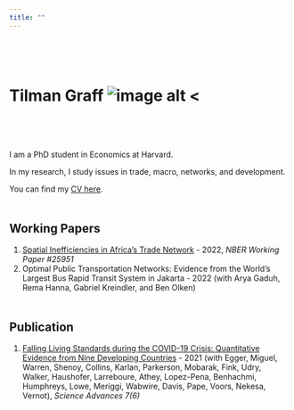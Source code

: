 ```yaml
---
title: ""
---
```

<div style="margin-bottom:100px;">
</div>
# Tilman Graff ![image alt <](media/avatar.JPG)
<div style="margin-bottom:80px;">
</div>
I am a PhD student in Economics at Harvard.

In my research, I study issues in trade, macro, networks, and development.

You can find my [CV here](docs/CV_Graff.pdf).

<div style="margin-bottom:50px;">
</div>
## Working Papers
1. [Spatial Inefficiencies in Africa's Trade Network](docs/papers/Graff2022.pdf) - 2022, _NBER Working Paper #25951_
2. Optimal Public Transportation Networks: Evidence from the World’s Largest Bus Rapid Transit System in Jakarta - 2022 (with Arya Gaduh, Rema Hanna, Gabriel Kreindler, and Ben Olken)

<div style="margin-bottom:50px;">
</div>
## Publication
1. [Falling Living Standards during the COVID-19 Crisis: Quantitative Evidence from Nine Developing Countries](docs/papers/Egger2021.pdf) - 2021 (with Egger, Miguel, Warren, Shenoy, Collins, Karlan, Parkerson, Mobarak, Fink, Udry, Walker, Haushofer, Larreboure, Athey, Lopez-Pena, Benhachmi, Humphreys, Lowe, Meriggi, Wabwire, Davis, Pape, Voors, Nekesa, Vernot), _Science Advances 7(6)_